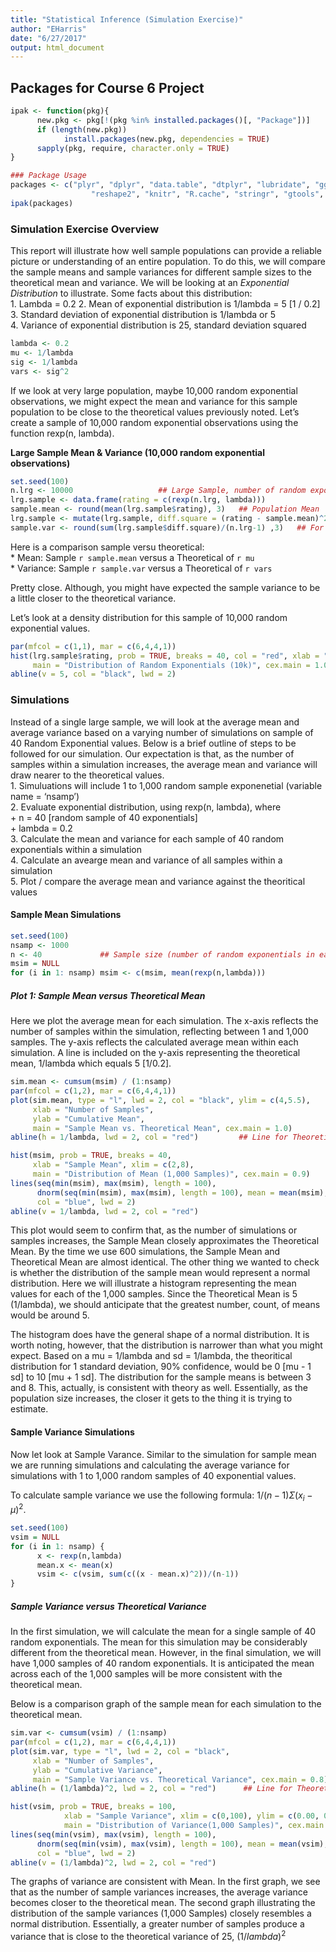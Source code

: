 ```yaml
---
title: "Statistical Inference (Simulation Exercise)"
author: "EHarris"
date: "6/27/2017"
output: html_document
---
```


## Packages for Course 6 Project
```r
ipak <- function(pkg){
      new.pkg <- pkg[!(pkg %in% installed.packages()[, "Package"])]
      if (length(new.pkg)) 
            install.packages(new.pkg, dependencies = TRUE)
      sapply(pkg, require, character.only = TRUE)
}

### Package Usage
packages <- c("plyr", "dplyr", "data.table", "dtplyr", "lubridate", "ggplot2", "scales",
                  "reshape2", "knitr", "R.cache", "stringr", "gtools", "quantreg")
ipak(packages)
```

### Simulation Exercise Overview
This report will illustrate how well sample populations can provide a reliable picture or understanding of an entire population.  To do this, we will compare the sample means and sample variances for different sample sizes to the theoretical mean and variance.  We will be looking at an *Exponential Distribution* to illustrate.  Some facts about this distribution:  
1. Lambda = 0.2
2. Mean of exponential distribution is 1/lambda = 5 [1 / 0.2]  
3. Standard deviation of exponential distribution is 1/lambda or 5  
4. Variance of exponential distribution is 25, standard deviation squared
```r
lambda <- 0.2
mu <- 1/lambda
sig <- 1/lambda
vars <- sig^2
```

If we look at very large population, maybe 10,000 random exponential observations, we might expect the mean and variance for this sample population to be close to the theoretical values previously noted. Let's create a sample of 10,000 random exponential observations using the function rexp(n, lambda).

**Large Sample Mean & Variance (10,000 random exponential observations)** 
```r
set.seed(100)
n.lrg <- 10000                   ## Large Sample, number of random exponential observations
lrg.sample <- data.frame(rating = c(rexp(n.lrg, lambda)))
sample.mean <- round(mean(lrg.sample$rating), 3)   ## Population Mean
lrg.sample <- mutate(lrg.sample, diff.square = (rating - sample.mean)^2)
sample.var <- round(sum(lrg.sample$diff.square)/(n.lrg-1) ,3)   ## For sample variance divide by n - 1
```

Here is a comparison sample versu theoretical:  
* Mean: Sample `r sample.mean` versus a Theoretical of `r mu`  
* Variance: Sample `r sample.var` versus a Theoretical of `r vars`

Pretty close. Although, you might have expected the sample variance to be a little closer to the theoretical variance.  

Let's look at a density distribution for this sample of 10,000 random exponential values.
```r
par(mfcol = c(1,1), mar = c(6,4,4,1))
hist(lrg.sample$rating, prob = TRUE, breaks = 40, col = "red", xlab = "", ylim = c(0, .2),
     main = "Distribution of Random Exponentials (10k)", cex.main = 1.0)
abline(v = 5, col = "black", lwd = 2)
```

### Simulations
Instead of a single large sample, we will look at the average mean and average variance based on a varying number of simulations on sample of 40 Random Exponential values.  Below is a brief outline of steps to be followed for our simulation.  Our expectation is that, as the number of samples within a simulation increases, the average mean and variance will draw nearer to the theoretical values.  
1. Simuluations will include 1 to 1,000 random sample exponenetial (variable name = 'nsamp')  
2. Evaluate exponential distribution, using rexp(n, lambda), where  
    + n = 40 [random sample of 40 exponentials]  
    + lambda = 0.2  
3. Calculate the mean and variance for each sample of 40 random exponentials within a simulation  
4. Calculate an avearge mean and variance of all samples within a simulation  
5. Plot / compare the average mean and variance against the theoritical values  

#### Sample Mean Simulations
```r
set.seed(100)
nsamp <- 1000
n <- 40             ## Sample size (number of random exponentials in each sample)
msim = NULL
for (i in 1: nsamp) msim <- c(msim, mean(rexp(n,lambda)))
```

##### Plot 1: Sample Mean versus Theoretical Mean
Here we plot the average mean for each simulation. The x-axis reflects the number of samples within the simulation, reflecting between 1 and 1,000 samples. The y-axis reflects the calculated average mean within each simulation. A line is included on the y-axis representing the theoretical mean, 1/lambda which equals 5 [1/0.2].
```r
sim.mean <- cumsum(msim) / (1:nsamp)
par(mfcol = c(1,2), mar = c(6,4,4,1))
plot(sim.mean, type = "l", lwd = 2, col = "black", ylim = c(4,5.5),
     xlab = "Number of Samples",
     ylab = "Cumulative Mean",
     main = "Sample Mean vs. Theoretical Mean", cex.main = 1.0)
abline(h = 1/lambda, lwd = 2, col = "red")         ## Line for Theoretical Mean

hist(msim, prob = TRUE, breaks = 40,
     xlab = "Sample Mean", xlim = c(2,8),
     main = "Distribution of Mean (1,000 Samples)", cex.main = 0.9)
lines(seq(min(msim), max(msim), length = 100),
      dnorm(seq(min(msim), max(msim), length = 100), mean = mean(msim), sd = sd(msim)),
      col = "blue", lwd = 2)
abline(v = 1/lambda, lwd = 2, col = "red")  
```

This plot would seem to confirm that, as the number of simulations or samples increases, the Sample Mean closely approximates the Theoretical Mean. By the time we use 600 simulations, the Sample Mean and Theoretical Mean are almost identical. The other thing we wanted to check is whether the distribution of the sample mean would represent a normal distribution. Here we will illustrate a histogram representing the mean values for each of the 1,000 samples. Since the Theoretical Mean is 5 (1/lambda), we should anticipate that the greatest number, count, of means would be around 5.

The histogram does have the general shape of a normal distribution. It is worth noting, however, that the distribution is narrower than what you might expect. Based on a mu = 1/lambda and sd = 1/lambda, the theoritical distribution for 1 standard deviation, 90% confidence, would be 0 [mu - 1 sd] to 10 [mu + 1 sd]. The distribution for the sample means is between 3 and 8. This, actually, is consistent with theory as well.  Essentially, as the population size increases, the closer it gets to the thing it is trying to estimate.


#### Sample Variance Simulations
Now let look at Sample Varance.  Similar to the simulation for sample mean we are running simulations and calculating the average variance for simulations with 1 to 1,000 random samples of 40 exponential values.  

To calculate sample variance we use the following formula:  $1/(n -1) \Sigma (x_i - \mu)^{2}$.
```r
set.seed(100)
vsim = NULL
for (i in 1: nsamp) {
      x <- rexp(n,lambda)
      mean.x <- mean(x)
      vsim <- c(vsim, sum(c((x - mean.x)^2))/(n-1))
}
```


##### Sample Variance versus Theoretical Variance
In the first simulation, we will calculate the mean for a single sample of 40 random exponentials.  The mean for this simulation may be considerably different from the theoretical mean.  However, in the final simulation, we will have 1,000 samples of 40 random exponentials.  It is anticipated the mean across each of the 1,000 samples will be more consistent with the theoretical mean.

Below is a comparison graph of the sample mean for each simulation to the theoretical mean.
```r
sim.var <- cumsum(vsim) / (1:nsamp)
par(mfcol = c(1,2), mar = c(6,4,4,1))
plot(sim.var, type = "l", lwd = 2, col = "black",
     xlab = "Number of Samples",
     ylab = "Cumulative Variance",
     main = "Sample Variance vs. Theoretical Variance", cex.main = 0.8)
abline(h = (1/lambda)^2, lwd = 2, col = "red")      ## Line for Theoretical Variance

hist(vsim, prob = TRUE, breaks = 100,
            xlab = "Sample Variance", xlim = c(0,100), ylim = c(0.00, 0.06),
            main = "Distribution of Variance(1,000 Samples)", cex.main = 0.8)
lines(seq(min(vsim), max(vsim), length = 100),
      dnorm(seq(min(vsim), max(vsim), length = 100), mean = mean(vsim), sd = sd(vsim)),
      col = "blue", lwd = 2)
abline(v = (1/lambda)^2, lwd = 2, col = "red")
```

The graphs of variance are consistent with Mean.  In the first graph, we see that as the number of sample variances increases, the average variance becomes closer to the theoretical mean.  The second graph illustrating the distribution of the sample variances (1,000 Samples) closely resembles a normal distribution.  Essentially, a greater number of samples produce a variance that is close to the theoretical variance of 25, $(1/lambda)^{2}$
